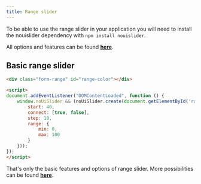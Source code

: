 ```yaml
---
title: Range slider
---
```


To be able to use the range slider in your application you will need to install the nouislider dependency with `npm install nouislider`.

All options and features can be found [**here**](https://refreshless.com/nouislider/).

## Basic range slider

```html code example centered libs="nouislider" vendors
<div class="form-range" id="range-color"></div>

<script>
document.addEventListener("DOMContentLoaded", function () {
	window.noUiSlider && (noUiSlider.create(document.getElementById('range-color'), {
		start: 40,
		connect: [true, false],
		step: 10,
		range: {
			min: 0,
			max: 100
		}
	}));
});
</script>
```

That's only the basic features and options of range slider. More possibilities can be found [**here**](https://refreshless.com/nouislider/).
